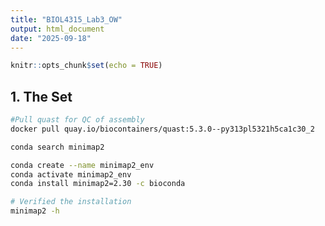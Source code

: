 ```yaml
---
title: "BIOL4315_Lab3_OW"
output: html_document
date: "2025-09-18"
---
```


```r
knitr::opts_chunk$set(echo = TRUE)
```

## 1. The Set
```bash
#Pull quast for QC of assembly
docker pull quay.io/biocontainers/quast:5.3.0--py313pl5321h5ca1c30_2

conda search minimap2

conda create --name minimap2_env 
conda activate minimap2_env
conda install minimap2=2.30 -c bioconda

# Verified the installation
minimap2 -h


```
